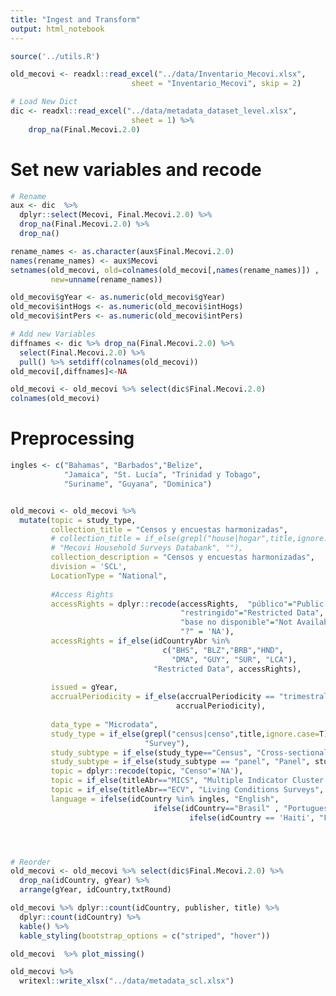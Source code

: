 ```yaml
---
title: "Ingest and Transform"
output: html_notebook
---
```


```r
source('../utils.R')

old_mecovi <- readxl::read_excel("../data/Inventario_Mecovi.xlsx",
                           sheet = "Inventario_Mecovi", skip = 2)

# Load New Dict
dic <- readxl::read_excel("../data/metadata_dataset_level.xlsx",
                           sheet = 1) %>% 
    drop_na(Final.Mecovi.2.0)
```


# Set new variables and recode
```r
# Rename
aux <- dic  %>% 
  dplyr::select(Mecovi, Final.Mecovi.2.0) %>% 
  drop_na(Final.Mecovi.2.0) %>% 
  drop_na()

rename_names <- as.character(aux$Final.Mecovi.2.0)
names(rename_names) <- aux$Mecovi
setnames(old_mecovi, old=colnames(old_mecovi[,names(rename_names)]) , 
         new=unname(rename_names))

old_mecovi$gYear <- as.numeric(old_mecovi$gYear)
old_mecovi$intHogs <- as.numeric(old_mecovi$intHogs)
old_mecovi$intPers <- as.numeric(old_mecovi$intPers)

# Add new Variables
diffnames <- dic %>% drop_na(Final.Mecovi.2.0) %>% 
  select(Final.Mecovi.2.0) %>% 
  pull() %>% setdiff(colnames(old_mecovi))
old_mecovi[,diffnames]<-NA

old_mecovi <- old_mecovi %>% select(dic$Final.Mecovi.2.0)
colnames(old_mecovi)
```

# Preprocessing
```r
ingles <- c("Bahamas", "Barbados","Belize",
            "Jamaica", "St. Lucía", "Trinidad y Tobago", 
            "Suriname", "Guyana", "Dominica")


old_mecovi <- old_mecovi %>% 
  mutate(topic = study_type,
         collection_title = "Censos y encuestas harmonizadas",
         # collection_title = if_else(grepl("house|hogar",title,ignore.case=T), 
         # "Mecovi Household Surveys Databank", ""),
         collection_description = "Censos y encuestas harmonizadas",
         division = 'SCL',
         LocationType = "National",
         
         #Access Rights
         accessRights = dplyr::recode(accessRights,  "público"="Public Data",
                                      "restringido"="Restricted Data",
                                      "base no disponible"="Not Available",
                                      "?" = 'NA'),
         accessRights = if_else(idCountryAbr %in%
                                  c("BHS", "BLZ","BRB","HND",
                                    "DMA", "GUY", "SUR", "LCA"), 
                                "Restricted Data", accessRights),
         
         issued = gYear,
         accrualPeriodicity = if_else(accrualPeriodicity == "trimestral", "Trimestral",
                                     accrualPeriodicity),
         
         data_type = "Microdata",
         study_type = if_else(grepl("census|censo",title,ignore.case=T), "Census",
                              "Survey"),
         study_subtype = if_else(study_type=="Census", "Cross-sectional", "NA"),
         study_subtype = if_else(study_subtype == "panel", "Panel", study_subtype),
         topic = dplyr::recode(topic, "Censo"='NA'),
         topic = if_else(titleAbr=="MICS", "Multiple Indicator Cluster Surveys", topic),
         topic = if_else(titleAbr=="ECV", "Living Conditions Surveys", topic),
         language = ifelse(idCountry %in% ingles, "English", 
                                ifelse(idCountry=="Brasil" , "Portugues",
                                        ifelse(idCountry == 'Haiti', "Frances", "Spanish"))))  




# Reorder
old_mecovi <- old_mecovi %>% select(dic$Final.Mecovi.2.0) %>%
  drop_na(idCountry, gYear) %>% 
  arrange(gYear, idCountry,txtRound)
```

```r
old_mecovi %>% dplyr::count(idCountry, publisher, title) %>% 
  dplyr::count(idCountry) %>% 
  kable() %>%
  kable_styling(bootstrap_options = c("striped", "hover"))

old_mecovi  %>% plot_missing() 
```

```r
old_mecovi %>% 
  writexl::write_xlsx("../data/metadata_scl.xlsx")
```



